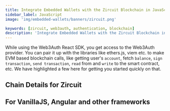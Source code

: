 ```yaml
---
title: Integrate Embedded Wallets with the Zircuit Blockchain in JavaScript
sidebar_label: JavaScript
image: 'img/embedded-wallets/banners/zircuit.png'

keywords: [zircuit, web3auth, authentication, blockchain]
description: 'Integrate Embedded Wallets with the Zircuit Blockchain in Javascript | Embedded Wallets'
---
```



While using the Web3Auth React SDK, you get access to the Web3Auth provider. You can pair it up with the libraries like ethers.js, viem etc. to make EVM based blockchain calls, like getting user's `account`, fetch `balance`, `sign transaction`, `send transaction`, `read` from and `write` to the smart contract, etc. We have highlighted a few here for getting you started quickly on that.

## Chain Details for Zircuit

<ChainDetailsZircuit />

## For VanillaJS, Angular and other frameworks

<JsBlockchainMethods />
